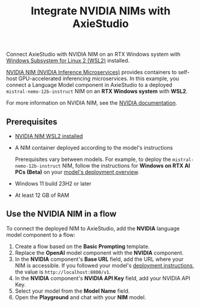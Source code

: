 ﻿---
title:  Integrate NVIDIA NIMs with AxieStudio
slug: /integrations-nvidia-ingest-wsl2
---

Connect AxieStudio with NVIDIA NIM on an RTX Windows system with [Windows Subsystem for Linux 2 (WSL2)](https://learn.microsoft.com/en-us/windows/wsl/install) installed.

[NVIDIA NIM (NVIDIA Inference Microservices)](https://docs.nvidia.com/nim/index.html) provides containers to self-host GPU-accelerated inferencing microservices.
In this example, you connect a Language Model component in AxieStudio to a deployed `mistral-nemo-12b-instruct` NIM on an **RTX Windows system** with **WSL2**.

For more information on NVIDIA NIM, see the [NVIDIA documentation](https://docs.nvidia.com/nim/index.html).

## Prerequisites

* [NVIDIA NIM WSL2 installed](https://docs.nvidia.com/nim/wsl2/latest/getting-started.html)
* A NIM container deployed according to the model's instructions

    Prerequisites vary between models.
    For example, to deploy the `mistral-nemo-12b-instruct` NIM, follow the instructions for **Windows on RTX AI PCs (Beta)** on your [model's deployment overview](https://build.nvidia.com/nv-mistralai/mistral-nemo-12b-instruct/deploy?environment=wsl2.md).

* Windows 11 build 23H2 or later
* At least 12 GB of RAM

## Use the NVIDIA NIM in a flow

To connect the deployed NIM to AxieStudio, add the **NVIDIA** language model component to a flow:

1. Create a flow based on the **Basic Prompting** template.
2. Replace the **OpenAI** model component with the **NVIDIA** component.
3. In the **NVIDIA** component's **Base URL** field, add the URL where your NIM is accessible. If you followed your model's [deployment instructions](https://build.nvidia.com/nv-mistralai/mistral-nemo-12b-instruct/deploy?environment=wsl2.md), the value is `http://localhost:8000/v1`.
4. In the **NVIDIA** component's **NVIDIA API Key** field, add your NVIDIA API Key.
5. Select your model from the **Model Name** field.
6. Open the **Playground** and chat with your **NIM** model.